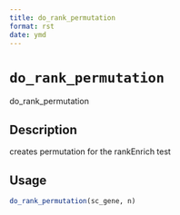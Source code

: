 ```yaml
--- 
title: do_rank_permutation 
format: rst 
date: ymd 
--- 
```

# `do_rank_permutation`

do_rank_permutation


## Description

creates permutation for the rankEnrich test


## Usage

```r
do_rank_permutation(sc_gene, n)
```



